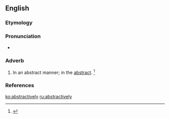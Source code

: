 ==English==

===Etymology===
{{suffix|abstractive|ly}}

===Pronunciation===
* {{a|US}} {{IPA|/æbˈstɹæk.tɪv.li/}}

===Adverb===
{{en-adv}}

# {{context|nowadays|rare|lang=en}} In an abstract manner; in the [[abstract]]. {{defdate|First attested in the early 17<sup>th</sup> century.}}<ref name=SOED>{{reference-book | last =| first = | authorlink =  | coauthors =  | editor =Brown, Lesley  | others =  | title = The Shorter Oxford English Dictionary | origdate =  | origyear = 1933| origmonth =  | url =  | format =  | accessdate =  | accessyear =  | accessmonth =  | edition = 5th | date =  | year =2003| month =  | publisher =Oxford University Press  | location =Oxford, UK | language =  | id =  | doi = | isbn =978-0-19-860575-7 | lccn = | ol = | pages =10| chapter =  | chapterurl =  | quote =}}</ref>

===References===
<references/>

[[ko:abstractively]]
[[ru:abstractively]]